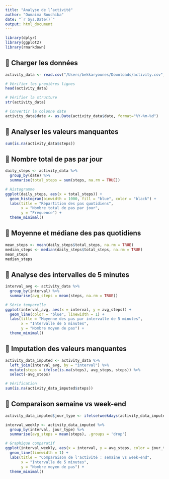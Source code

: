 ```yaml
---
title: "Analyse de l’activité"
author: "Oumaima Bouchiba"
date: "`r Sys.Date()`"
output: html_document
---
```


```r
library(dplyr)
library(ggplot2)
library(rmarkdown)
```

## **🔹 Charger les données**
```r
activity_data <- read.csv("/Users/bekkaryounes/Downloads/activity.csv", stringsAsFactors = FALSE)

# Vérifier les premières lignes
head(activity_data)

# Vérifier la structure
str(activity_data)

# Convertir la colonne date
activity_data$date <- as.Date(activity_data$date, format="%Y-%m-%d")
```

## **🔹 Analyser les valeurs manquantes**
```r
sum(is.na(activity_data$steps))
```

## **🔹 Nombre total de pas par jour**
```r
daily_steps <- activity_data %>%
  group_by(date) %>%
  summarise(total_steps = sum(steps, na.rm = TRUE))

# Histogramme
ggplot(daily_steps, aes(x = total_steps)) +
  geom_histogram(binwidth = 1000, fill = "blue", color = "black") +
  labs(title = "Répartition des pas quotidiens",
       x = "Nombre total de pas par jour",
       y = "Fréquence") +
  theme_minimal()
```

## **🔹 Moyenne et médiane des pas quotidiens**
```r
mean_steps <- mean(daily_steps$total_steps, na.rm = TRUE)
median_steps <- median(daily_steps$total_steps, na.rm = TRUE)
mean_steps
median_steps
```

## **🔹 Analyse des intervalles de 5 minutes**
```r
interval_avg <- activity_data %>%
  group_by(interval) %>%
  summarise(avg_steps = mean(steps, na.rm = TRUE))

# Série temporelle
ggplot(interval_avg, aes(x = interval, y = avg_steps)) +
  geom_line(color = "blue", linewidth = 1) +
  labs(title = "Moyenne des pas par intervalle de 5 minutes",
       x = "Intervalle de 5 minutes",
       y = "Nombre moyen de pas") +
  theme_minimal()
```

## **🔹 Imputation des valeurs manquantes**
```r
activity_data_imputed <- activity_data %>%
  left_join(interval_avg, by = "interval") %>%
  mutate(steps = ifelse(is.na(steps), avg_steps, steps)) %>%
  select(-avg_steps)

# Vérification
sum(is.na(activity_data_imputed$steps))
```

## **🔹 Comparaison semaine vs week-end**
```r
activity_data_imputed$jour_type <- ifelse(weekdays(activity_data_imputed$date) %in% c("Saturday", "Sunday"), "weekend", "weekday")

interval_weekly <- activity_data_imputed %>%
  group_by(interval, jour_type) %>%
  summarise(avg_steps = mean(steps), .groups = 'drop')

# Graphique comparatif
ggplot(interval_weekly, aes(x = interval, y = avg_steps, color = jour_type)) +
  geom_line(linewidth = 1) +
  labs(title = "Comparaison de l'activité : semaine vs week-end",
       x = "Intervalle de 5 minutes",
       y = "Nombre moyen de pas") +
  theme_minimal()
```

